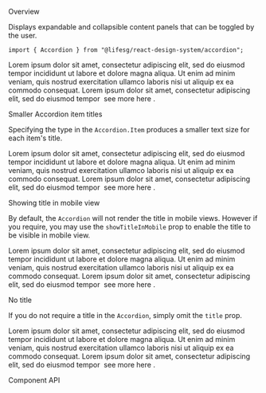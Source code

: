
<Meta title="Modules/Accordion" component={Accordion} />

<Title>Accordion</Title>

<Secondary>Overview</Secondary>

Displays expandable and collapsible content panels that can be toggled by the user.

```tsx
import { Accordion } from "@lifesg/react-design-system/accordion";
```

<Canvas>
    <Story name="Accordion">
        <Accordion title="My Accordion">
            <Accordion.Item title="This is the first item">
                <Text.Body>
                    Lorem ipsum dolor sit amet, consectetur adipiscing elit, sed
                    do eiusmod tempor incididunt ut labore et dolore magna
                    aliqua. Ut enim ad minim veniam, quis nostrud exercitation
                    ullamco laboris nisi ut aliquip ex ea commodo consequat.
                </Text.Body>
            </Accordion.Item>
            <Accordion.Item title="This is the second item">
                <Text.Body>
                    Lorem ipsum dolor sit amet, consectetur adipiscing elit, sed
                    do eiusmod tempor&nbsp;
                    <Text.Hyperlink.Default
                        href="https://www.google.com"
                        target="_blank"
                    >
                        see more here
                    </Text.Hyperlink.Default>.
                </Text.Body>
            </Accordion.Item>
        </Accordion>
    </Story>
</Canvas>

<Heading3>Smaller Accordion item titles</Heading3>

Specifying the type in the `Accordion.Item` produces a smaller text size for each item's title.

<Canvas>
    <Story name="Small Accordion item title">
        <Accordion title="Small Accordion item title">
            <Accordion.Item title="This is the first item" type="small">
                <Text.Body>
                    Lorem ipsum dolor sit amet, consectetur adipiscing elit, sed
                    do eiusmod tempor incididunt ut labore et dolore magna
                    aliqua. Ut enim ad minim veniam, quis nostrud exercitation
                    ullamco laboris nisi ut aliquip ex ea commodo consequat.
                </Text.Body>
            </Accordion.Item>
            <Accordion.Item title="This is the second item" type="small">
                <Text.Body>
                    Lorem ipsum dolor sit amet, consectetur adipiscing elit, sed
                    do eiusmod tempor&nbsp;
                    <Text.Hyperlink.Default
                        href="https://www.google.com"
                        target="_blank"
                    >
                        see more here
                    </Text.Hyperlink.Default>.
                </Text.Body>
            </Accordion.Item>
        </Accordion>
    </Story>
</Canvas>

<Heading3>Showing title in mobile view</Heading3>

By default, the `Accordion` will not render the title in mobile views. However if you require, you may
use the `showTitleInMobile` prop to enable the title to be visible in mobile view.

<Canvas>
    <Story name="Title shown in mobile">
        <Accordion title="Title in mobile too" showTitleInMobile>
            <Accordion.Item title="This is the first item">
                <Text.Body>
                    Lorem ipsum dolor sit amet, consectetur adipiscing elit, sed
                    do eiusmod tempor incididunt ut labore et dolore magna
                    aliqua. Ut enim ad minim veniam, quis nostrud exercitation
                    ullamco laboris nisi ut aliquip ex ea commodo consequat.
                </Text.Body>
            </Accordion.Item>
            <Accordion.Item title="This is the second item">
                <Text.Body>
                    Lorem ipsum dolor sit amet, consectetur adipiscing elit, sed
                    do eiusmod tempor&nbsp;
                    <Text.Hyperlink.Default
                        href="https://www.google.com"
                        target="_blank"
                    >
                        see more here
                    </Text.Hyperlink.Default>.
                </Text.Body>
            </Accordion.Item>
        </Accordion>
    </Story>
</Canvas>

<Heading3>No title</Heading3>

If you do not require a title in the `Accordion`, simply omit the `title` prop.

<Canvas>
    <Story name="No title">
        <Accordion>
            <Accordion.Item title="This is the first item">
                <Text.Body>
                    Lorem ipsum dolor sit amet, consectetur adipiscing elit, sed
                    do eiusmod tempor incididunt ut labore et dolore magna
                    aliqua. Ut enim ad minim veniam, quis nostrud exercitation
                    ullamco laboris nisi ut aliquip ex ea commodo consequat.
                </Text.Body>
            </Accordion.Item>
            <Accordion.Item title="This is the second item">
                <Text.Body>
                    Lorem ipsum dolor sit amet, consectetur adipiscing elit, sed
                    do eiusmod tempor&nbsp;
                    <Text.Hyperlink.Default
                        href="https://www.google.com"
                        target="_blank"
                    >
                        see more here
                    </Text.Hyperlink.Default>.
                </Text.Body>
            </Accordion.Item>
        </Accordion>
    </Story>
</Canvas>

<Secondary>Component API</Secondary>

<PropsTable />
